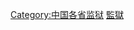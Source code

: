 {{Catnav|頁面分類|各種主題的頁面分類|依中国各省来作的分类|中国各省建筑|澳門建築}}
{{Commonscat|Prisons in Macau}}
{{Catmore}}

[[Category:中国各省监狱|Category:中国各省监狱]]
[[Category:澳門政府建築物|監獄]]
